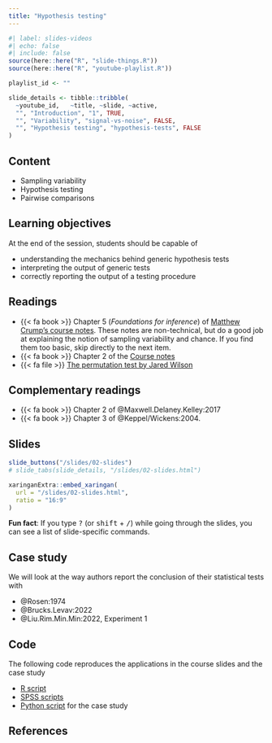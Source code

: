 ```yaml
---
title: "Hypothesis testing"
---
```


```r
#| label: slides-videos
#| echo: false
#| include: false
source(here::here("R", "slide-things.R"))
source(here::here("R", "youtube-playlist.R"))

playlist_id <- ""

slide_details <- tibble::tribble(
  ~youtube_id,   ~title, ~slide, ~active,
  "", "Introduction", "1", TRUE,
  "", "Variability", "signal-vs-noise", FALSE,
  "", "Hypothesis testing", "hypothesis-tests", FALSE
)
```


## Content

- Sampling variability
- Hypothesis testing
- Pairwise comparisons


## Learning objectives

At the end of the session, students should be capable of

- understanding the mechanics behind generic hypothesis tests
- interpreting the output of generic tests
- correctly reporting the output of a testing procedure


## Readings

- {{< fa book >}}  Chapter 5 (*Foundations for inference*) of [Matthew Crump's course notes](https://www.crumplab.com/statistics/foundations-for-inference.html). These notes are non-technical, but do a good job at explaining the notion of sampling variability and chance. If you find them too basic, skip directly to the next item.
- {{< fa book >}} Chapter 2 of the [Course notes](https://lbelzile.github.io/math80667a/02-hypothesis_testing.html)
- {{< fa file >}}  [The permutation test by Jared Wilson](https://www.jwilber.me/permutationtest/)

## Complementary readings

- {{< fa book >}}  Chapter 2 of @Maxwell.Delaney.Kelley:2017
- {{< fa book >}}  Chapter 3 of @Keppel/Wickens:2004.


## Slides

```r
slide_buttons("/slides/02-slides")
# slide_tabs(slide_details, "/slides/02-slides.html")
```

```r
xaringanExtra::embed_xaringan(
  url = "/slides/02-slides.html",
  ratio = "16:9"
)
```

:::{.callout-tip}
**Fun fact**: If you type <kbd>?</kbd> (or <kbd>shift</kbd> + <kbd>/</kbd>) while going through the slides, you can see a list of slide-specific commands.
:::

## Case study

We will look at the way authors report the conclusion of their statistical tests with

- @Rosen:1974
- @Brucks.Levav:2022
- @Liu.Rim.Min.Min:2022, Experiment 1

## Code

The following code reproduces the applications in the course slides and the case study

- [R script](/content/MATH80667A-02-content.R)
- [SPSS scripts](/content/MATH80667A-02-content-SPSS.zip)
- [Python script](/content/MATH80667A-02-content.py) for the case study


## References
